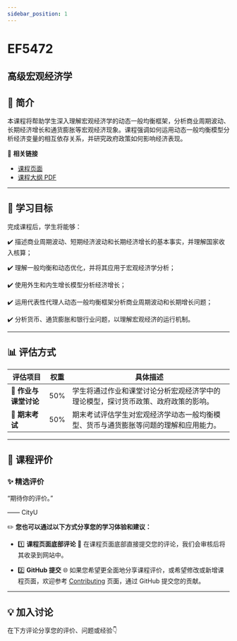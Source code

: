 ```yaml
---
sidebar_position: 1
---
```


# EF5472
## 高级宏观经济学

## **📘 简介**
本课程将帮助学生深入理解宏观经济学的动态一般均衡框架，分析商业周期波动、长期经济增长和通货膨胀等宏观经济现象。课程强调如何运用动态一般均衡模型分析经济变量的相互依存关系，并研究政府政策如何影响经济表现。

🔗 **相关链接**
- [课程页面](https://www.cityu.edu.hk/catalogue/pg/202425/course/EF5472.htm)
- [课程大纲 PDF](https://www.cityu.edu.hk/catalogue/pg/202425/course/EF5472.pdf)

---

## **🎯 学习目标**

完成课程后，学生将能够：

✔️ 描述商业周期波动、短期经济波动和长期经济增长的基本事实，并理解国家收入核算；

✔️ 理解一般均衡和动态优化，并将其应用于宏观经济学分析；

✔️ 使用外生和内生增长模型分析经济增长；

✔️ 运用代表性代理人动态一般均衡框架分析商业周期波动和长期增长问题；

✔️ 分析货币、通货膨胀和银行业问题，以理解宏观经济的运行机制。

---

## **📊 评估方式**

| **评估项目**          | **权重** | **具体描述**                                                                                       |
|----------------------|---------|---------------------------------------------------------------------------------------------------|
| **📄 作业与课堂讨论** | 50%     | 学生将通过作业和课堂讨论分析宏观经济学中的理论模型，探讨货币政策、政府政策的影响。             |
| **📝 期末考试**       | 50%     | 期末考试评估学生对宏观经济学动态一般均衡模型、货币与通货膨胀等问题的理解和应用能力。           |

---

## **💬 课程评价**

### ✨ **精选评价**
<div className={commentStyles.commentBox}>
    <p className={commentStyles.commentText}>
        “期待你的评价。”
    </p>
    <p className={commentStyles.commentAuthor}>—— CityU</p>
</div>

✏️ **您也可以通过以下方式分享您的学习体验和建议：**

- 1️⃣ **课程页面底部评论**
💬 在课程页面底部直接提交您的评论，我们会审核后将其收录到网站中。

- 2️⃣ **GitHub 提交**
🌐 如果您希望更全面地分享课程评价，或希望修改或新增课程页面，欢迎参考 [Contributing](https://penjc.github.io/CityU/contributing) 页面，通过 GitHub 提交您的贡献。



---

## **💡 加入讨论**

在下方评论分享您的评价、问题或经验👇
<Utterances />
